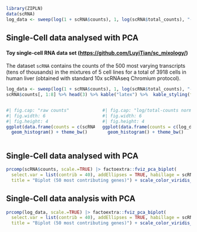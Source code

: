 
```r
library(ZIPLN)
data(scRNA)
log_data <- sweep(log(1 + scRNA$counts), 1, log(scRNA$total_counts), "-")
```

## Single-Cell data analysed with PCA  {.fragile}

#### Toy single-cell RNA data set ([https://github.com/LuyiTian/sc_mixology/](https://github.com/LuyiTian/sc_mixology/))

The dataset `scRNA` contains the counts of the 500 most varying transcripts (tens of thousands) in the mixtures of 5 cell lines for a total of 3918 cells in human liver (obtained with standard 10x scRNAseq Chromium protocol).

\bigskip

```r
log_data <- sweep(log(1 + scRNA$counts), 1, log(scRNA$total_counts), "-")
scRNA$counts[, 1:8] %>% head(3) %>% kable("latex") %>%  kable_styling(font_size = 7)
```

\bigskip

:::: {.columns}

::: {.column width="40%"}

```r
#| fig.cap: "raw counts"
#| fig.width: 6
#| fig.height: 4
ggplot(data.frame(counts = c(scRNA$counts)), aes(counts))  + 
  geom_histogram() + theme_bw()
```

:::

::: {.column width="40%"}

```r
#| fig.cap: "log/total-counts normalization"
#| fig.width: 6
#| fig.height: 4
ggplot(data.frame(counts = c(log_data)), aes(counts))  + 
  geom_histogram() + theme_bw()
```

:::

::::

## Single-Cell data analysed with PCA  {.fragile}

\framesubtitle{Raw data}


```r
prcomp(scRNA$counts, scale.=TRUE) |> factoextra::fviz_pca_biplot(
  select.var = list(contrib = 40), addEllipses = TRUE, habillage = scRNA$cell_line, alpha=.7,
  title = "Biplot (50 most contributing genes)") + scale_color_viridis_d()
```

## Single-Cell data analysis with PCA  {.fragile}

\framesubtitle{Normalized data}

```r
prcomp(log_data, scale.=TRUE) |> factoextra::fviz_pca_biplot(
  select.var = list(contrib = 40), addEllipses = TRUE, habillage = scRNA$cell_line, alpha=.7,
  title = "Biplot (50 most contributing genes)") + scale_color_viridis_d()
```


